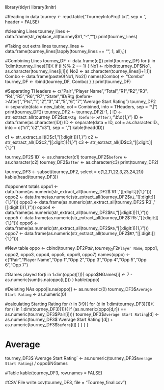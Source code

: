 library(tidyr)
library(knitr)

#Reading in data
tourney <- read.table("TourneyInfoProj1.txt", sep = "\t", header = FALSE)

#cleaning Lines
tourney_lines <- data.frame(str_replace_all(tourney$V1,"-",""))
print(tourney_lines)

#Taking out extra lines
tourney_lines <- data.frame(tourney_lines[!apply(tourney_lines == "", 1, all),])

#Combining Lines
tourney_DF <- data.frame(c())
print(tourney_DF)
for (i in 1:dim(tourney_lines)[1]){
  if (i %% 2 == 1) {
    No1 <- rbind(tourney_DF$No1, as.character(tourney_lines[i,1]))
    No2 <- as.character(tourney_lines[i+1,1])
    Combo <- data.frame(paste0(No1, No2))
    names(Combo) <- "Combo"
    tourney_DF <- rbind(tourney_DF, Combo)
  } 
}
print(tourney_DF)

#Separating
THeaders <- c("Pair","Player Name","Total","R1","R2","R3", "R4","R5","R6","R7","State","ID/Rtg (before->After)","Pts","1","2","3","4","5","6","7","Average Start Rating")
tourney_DF2 <- separate(data = new_table, col = Combined, into = THeaders, sep = "\\|")
print(tourney_DF2)
tourney_DF2 <- tourney_DF2[-1, ]
ID <- str_extract_all(tourney_DF2$`ID/Rtg (before->After)`,"\\b\\d{1,}")
ID <- data.frame(as.character(ID))
ID <- separate(data = ID, col = as.character.ID., into = c("c1","c2","c3"), sep = ",")
kable(head(ID))

c1 <- str_extract_all(ID$c1,"[[:digit:]]{1,}")
c2 <- str_extract_all(ID$c2,"[[:digit:]]{1,}")
c3 <- str_extract_all(ID$c3,"[[:digit:]]{1,}")

tourney_DF2$`ID` <- as.character(c1)
tourney_DF2$`before` <- as.character(c2)
tourney_DF2$`after` <- as.character(c3)
print(tourney_DF2)

tourney_DF3 <- subset(tourney_DF2, select = c(1,2,11,22,3,23,24,21))
kable(head(tourney_DF3))


#opponent totals
oppo1 <- data.frame(as.numeric(str_extract_all(tourney_DF2$`R1`,"[[:digit:]]{1,}")))
oppo2 <- data.frame(as.numeric(str_extract_all(tourney_DF2$`R2`,"[[:digit:]]{1,}")))
oppo3 <- data.frame(as.numeric(str_extract_all(tourney_DF2$`R3`,"[[:digit:]]{1,}")))
oppo4 <- data.frame(as.numeric(str_extract_all(tourney_DF2$`R4`,"[[:digit:]]{1,}")))
oppo5 <- data.frame(as.numeric(str_extract_all(tourney_DF2$`R5`,"[[:digit:]]{1,}")))
oppo6 <- data.frame(as.numeric(str_extract_all(tourney_DF2$`R6`,"[[:digit:]]{1,}")))
oppo7 <- data.frame(as.numeric(str_extract_all(tourney_DF2$`R7`,"[[:digit:]]{1,}")))

#New table
oppo <- cbind(tourney_DF2$Pair, tourney_DF2$`Player Name`, oppo1, oppo2, oppo3, oppo4, oppo5, oppo6, oppo7)
names(oppo) <- c("Pair","Player Name","Opp 1","Opp 2","Opp 3","Opp 4","Opp 5","Opp 6","Opp 7")

#Games played
for(i in 1:dim(oppo)[1]){
  oppo$NGames[i] <- 7 - as.numeric(sum(is.na(oppo[i,])))
}
kable(oppo)

#Deleting NAs
oppo[is.na(oppo)] <- as.numeric(0)
tourney_DF3$`Average Start Rating` <- as.numeric(0)

#calculating Starting Rating
for (r in 3:9){
  for (d in 1:dim(tourney_DF3)[1]){
    for (i in 1:dim(tourney_DF3)[1]){
      if (as.numeric(oppo[d,r]) == as.numeric(tourney_DF3$Pair[i])){
        tourney_DF3$`Average Start Rating`[d] <- as.numeric(tourney_DF3$`Average Start Rating`[d]) + as.numeric(tourney_DF3$`before`[i])
      }
    }
  }
}

# Average 
tourney_DF3$`Average Start Rating`  <- as.numeric(tourney_DF3$`Average Start Rating`) / oppo$NGames

#Table
kable(tourney_DF3, row.names = FALSE)

#CSV File
write.csv(tourney_DF3, file = "Tourney_final.csv")

